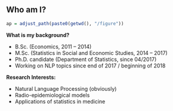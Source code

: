 ## Who am I?
```r
ap = adjust_path(paste0(getwd(), "/figure"))
```

__What is my background?__

- B.Sc. (Economics, 2011 -- 2014)
- M.Sc. (Statistics in Social and Economic Studies, 2014 -- 2017)
- Ph.D. candidate (Department of Statistics, since 04/2017)
- Working on NLP topics since end of 2017 / beginning of 2018

\vspace{.3cm}

__Research Interests:__

- Natural Language Processing (obviously)
- Radio-epidemiological models
- Applications of statistics in medicine
